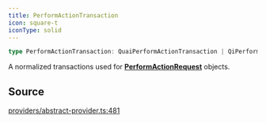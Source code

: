 ```yaml
---
title: PerformActionTransaction
icon: square-t
iconType: solid
---
```


```ts
type PerformActionTransaction: QuaiPerformActionTransaction | QiPerformActionTransaction;
```

A normalized transactions used for [**PerformActionRequest**](/sdk/content/type-aliases/PerformActionRequest) objects.

## Source

[providers/abstract-provider.ts:481](https://github.com/dominant-strategies/quais.js/blob/35fe6504b04c7e2a611071dcdeb2930773768d6d/src/providers/abstract-provider.ts#L481)
